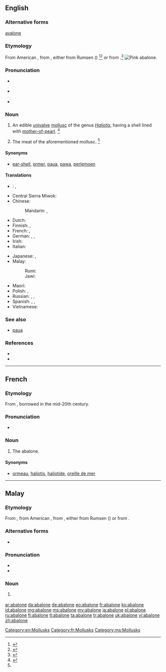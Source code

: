 {{also|Abalone}}
==English==
{{was wotd|2006|December|30}}

===Alternative forms===
{{qualifier|obsolete}} [[avalone]]

===Etymology===

From American {{etyl|es|en}} {{term|abulón|lang=es}}, from {{etyl|es|en}} {{term|aulone|lang=es}}, either from Rumsen ({{etyl|css|en}}) {{term|aulun|aūlun|red abalone|lang=css}}<ref>{{R:Dictionary.com}}</ref><ref>{{R:Merriam Webster Online}}</ref> or from {{etyl|shh|en}} {{term|aulun|aūlun|red abalone|lang=shh}}.<ref name=SOED>{{reference-book | last =| first = | authorlink =  | coauthors =  | editor =Brown, Lesley  | others =  | title = The Shorter Oxford English Dictionary | origdate =  | origyear = 1933| origmonth =  | url =  | format =  | accessdate =  | accessyear =  | accessmonth =  | edition = 5th | date =  | year =2003| month =  | publisher =Oxford University Press  | location =Oxford, UK | language =  | id =  | doi = | isbn =978-0-19-860575-7 | lccn = | ol = | pages =2| chapter =  | chapterurl =  | quote =}}</ref>
[[Image:Pinkabalone_300.jpg|thumb|right|Pink abalone.]]
===Pronunciation===
* {{a|RP}} {{IPA|/æb.əˈləʊ.ni/}}
* {{a|GenAm}} {{IPA|/æb.əˈloʊ.ni/}}
* {{audio|en-us-abalone.ogg|Audio (US)}}

===Noun===
{{en-noun|-|s}}

# {{context|US|Australia|lang=en}} An edible [[univalve]] [[mollusc]] of the genus ''[[Haliotis]]'', having a shell lined with [[mother-of-pearl]]. {{defdate|Mid 19<sup>th</sup> century.}}<ref name=SOED>{{reference-book | editor =Lindberg, Christine A. | title = The Oxford College Dictionary | origyear = 2002| edition = 2nd | year =2007|  publisher =Spark Publishing.  | location =New York, NY | isbn =978-1-4114-0500-4 | pages =1}}</ref>
# {{context|US|Australia|lang=en}} The meat of the aforementioned mollusc. {{defdate|Mid 19<sup>th</sup> century.}}<ref name=SOED/>

====Synonyms====
* {{qualifier|UK}} [[ear-shell]], {{qualifier|Guernsey}} [[ormer]], {{qualifier|New Zealand}} [[paua]], [[pawa]], {{qualifier|South Africa}} [[perlemoen]]

====Translations====
{{trans-top|edible univalve mollusc}}
* {{ttbc|br}}: {{t|br|ourmel}}, {{qualifier|collective noun}} {{t|br|ourmelenn|f}}
* Central Sierra Miwok: {{t|csm|hásˑyny-}}
* Chinese:
*: Mandarin: {{t-|cmn|鮑魚|sc=Hani}}, {{t-|cmn|鲍鱼|tr=bàoyú|sc=Hani}}
* Dutch: {{t-|nl|zeeoor}}
* Finnish: {{t+|fi|merikorva}}, {{t+|fi|abaloni}}
* French: {{t+|fr|ormeau|m}}, {{t+|fr|haliotide|f}}
* German: {{t+|de|Abalone|f}}, {{t-|de|Meerohr|n}}, {{t+|de|Seeohr|n}}
* Irish: {{t-|ga|cluas mhara|f}}
* Italian: {{t-|it|abalone}}
{{trans-mid}}
* Japanese: {{t+|ja|鮑|tr=[[あわび]], awabi|sc=Jpan}}, {{t-|ja|アワビ|tr=awabi|sc=Jpan}}
* Malay:
*: Rumi: {{t+|ms|abalone}}
*: Jawi: {{t-|ms|ابالوني|sc=Arab}}
* Maori: {{t|mi|pāua}}
* Polish: {{t-|pl|słuchotka|f}}, {{t-|pl|ucho morskie|n}}
* Russian: {{t-|ru|абалон|m|tr=abalón|sc=Cyrl}}, {{t-|ru|галиотис|m|tr=galiótis|sc=Cyrl}}, {{t-|ru|морское ушко|n|tr=morskóje úško|sc=Cyrl}}
* Spanish: {{t-|es|oreja de mar|f}}, {{t+|es|abulón|m}}, {{t+|es|loco|m}}
* Vietnamese: {{t|vi|bào ngư}}
{{trans-bottom}}

===See also===
* [[paua]] {{pos_n}}

===References===
<references/>
{{wikisource1911Enc|Abalone}}
* {{pedialite|Abalone}}
* {{R:OneLook}}

[[Category:en:Mollusks]]

----

==French==

===Etymology===
From {{etyl|en|fr}}, borrowed in the mid-20th century.

===Pronunciation===
* {{IPA|lang=fr|/abalɔn/}}

===Noun===
{{fr-noun|m}}

# {{context|gastronomy|uncommon|lang=fr}} The abalone.

====Synonyms====
* {{sense|more usual terms for "abalone"}} [[ormeau]], [[haliotis]], [[haliotide]], [[oreille de mer]]

[[Category:fr:Mollusks]]

----

==Malay==

===Etymology===
From {{etyl|en|ms}} {{term|abalone|lang=en}}, from American {{etyl|es|ms}} {{term|abulón|lang=es}}, from {{etyl|es|ms}} {{term|aulone|lang=es}}, either from Rumsen ({{etyl|css|ms}}) {{term|aulun|aūlun|red abalone|lang=css}} or from {{etyl|shh|ms}} {{term|aulun|aūlun|red abalone|lang=shh}}.

===Alternative forms===
* {{l|ms|ابالوني|sc=Arab}}

===Pronunciation===
* {{IPA|[abalone]|lang=ms}}
* {{rhymes|ne|e|lang=ms}}

===Noun===
{{head|ms|noun|Jawi spelling|ابالوني|plural|abalone-abalone}}

# {{l/en|abalone}} {{gloss|edible univalve mollusc}}

[[Category:ms:Mollusks]]

[[ar:abalone]]
[[da:abalone]]
[[de:abalone]]
[[eo:abalone]]
[[fr:abalone]]
[[ko:abalone]]
[[id:abalone]]
[[mg:abalone]]
[[ms:abalone]]
[[my:abalone]]
[[ja:abalone]]
[[pl:abalone]]
[[ru:abalone]]
[[fi:abalone]]
[[tl:abalone]]
[[ta:abalone]]
[[tr:abalone]]
[[uk:abalone]]
[[vi:abalone]]
[[zh:abalone]]